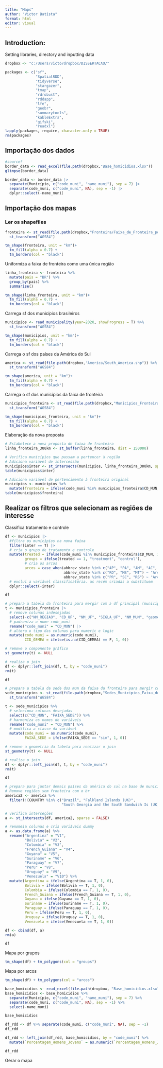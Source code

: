 ```yaml
---
title: "Maps"
author: "Victor Batista"
format: html
editor: visual
---
```


## Introduction:

Setting libraries, directory and inputting data

```r
dropbox <- "c:/Users/victo/dropbox/DISSERTACAO/"
```

```r
packages <- c("sf",
              "SpatialRDD",
              "tidyverse",
              "stargazer",
              "tmap",
              "rdrobust",
              "rddapp",
              "lfe",
              "geobr",
              "summarytools",
              "kableExtra",
              "gifski",
              "readxl")
lapply(packages, require, character.only = TRUE)
rm(packages)
```

## Importação dos dados

```r
#source?
border_data <- read_excel(file.path(dropbox,"Base_homicidios.xlsx"))
glimpse(border_data)

```

```r
border_data <- border_data |> 
  separate(Município, c("code_muni", "name_muni"), sep = 7) |> 
  separate(code_muni, c("code_muni", NA), sep = -1) |> 
  dplyr::select(-name_muni)
```

## Importação dos mapas

### Ler os shapefiles
```r
fronteira <- st_read(file.path(dropbox,"Fronteira/Faixa_de_Fronteira_por_UF_2022.shp")) %>%
  st_transform("WGS84")

tm_shape(fronteira, unit = "km")+
  tm_fill(alpha = 0.7) + 
  tm_borders(col = "black")
```

Uniformiza a faixa de fronteira como uma única região
```r
linha_fronteira <- fronteira %>%
  mutate(pais = "BR") %>% 
  group_by(pais) %>% 
  summarise()

tm_shape(linha_fronteira, unit = "km")+
  tm_fill(alpha = 0.7) + 
  tm_borders(col = "black")
```
Carrega sf dos municípios brasileiros
```r
municipios <- read_municipality(year=2020, showProgress = T) %>%
  st_transform("WGS84")

tm_shape(municipios, unit = "km")+
  tm_fill(alpha = 0.7) + 
  tm_borders(col = "black")
```
Carrega o sf dos países da América do Sul
```r
america <- st_read(file.path(dropbox,"America/South_America.shp")) %>% 
  st_transform("WGS84")

tm_shape(america, unit = "km")+
  tm_fill(alpha = 0.7) + 
  tm_borders(col = "black")
```
Carrega o sf dos municípios da faixa de fronteira
```r
municipios_fronteira <- st_read(file.path(dropbox,"Municipios_Fronteira/Municipios_Faixa_Fronteira_2022.shp")) %>%
  st_transform("WGS84")

tm_shape(municipios_fronteira, unit = "km")+
  tm_fill(alpha = 0.7) + 
  tm_borders(col = "black")
```
Elaboração da nova proposta
```r
# Estabelece a nova proposta de faixa de fronteira
linha_fronteira_300km <- st_buffer(linha_fronteira, dist = 150000)

# Verifica municípios que passam a pertencer à região
# Adiciona variável de intercessão
municipios$inter <- st_intersects(municipios, linha_fronteira_300km, sparse = F)
table(municipios$inter)

```
```r
# Adiciona variável de pertencimento à fronteira original
municipios <- municipios %>%
  mutate(fronteira = ifelse(code_muni %in% municipios_fronteira$CD_MUN, 1, 0))
table(municipios$fronteira)
```

## Realizar os filtros que selecionam as regiões de interesse

Classifica tratamento e controle
```r
df <- municipios |>
  #filtra os municípios na nova faixa
  filter(inter == T) |> 
  # cria o grupo de tratamento e controle
  mutate(treated = ifelse(code_muni %in% municipios_fronteira$CD_MUN, 1, 0),
         groups = ifelse(treated == 1, "treatment", "control"),
         # cria os arcos
         arcos = case_when(abbrev_state %in% c("AP", "PA", "AM", "AC", "RR") ~ "Arco Norte",
                           abbrev_state %in% c("RO", "MS", "MT") ~ "Arco Central",
                           abbrev_state %in% c("PR", "SC", "RS") ~ "Arco Sul")) |> 
  # exclui a variável classificatória. as recém criadas a substituem
  dplyr::select(-inter)

df

```
```r
# prepara a tabela da fronteira para mergir com a df principal (municipios)
t <- municipios_fronteira |> 
  # remove colunas indesejadas
  select(-c("NM_REGIAO", "CD_UF", "NM_UF", "SIGLA_UF", "NM_MUN", "geometry")) |> 
  # padroniza o nome code_muni
  rename("code_muni" = "CD_MUN") |> 
  # altera o tipo das colunas para numeric e logic
  mutate(code_muni = as.numeric(code_muni),
         CID_GEMEA = ifelse(is.na(CID_GEMEA) == F, 1, 0))

# remove o componente gráfico
st_geometry(t) <- NULL

# realiza o join
df <- dplyr::left_join(df, t, by = "code_muni")
rm(t)

df
```

```r
# prepara a tabela da sede dos mun da faixa da fronteira para mergir com a df principal (municipios)
sede_municipios <- st_read(file.path(dropbox,"Sedes_Municipios_Faixa_de_Fronteira_Cidades_Gemeas_2022_shp/Sedes_Municipios_Faixa_de_Fronteira_Cidades_Gemeas_2022.shp")) %>%
  st_transform("WGS84")

t <- sede_municipios %>%
  # seleciona colunas desejadas
  select(c("CD_MUN", "FAIXA_SEDE")) %>%
  # harmoniza os nomes de variáveis
  rename("code_muni" = "CD_MUN") %>%
  # modifica a classe da variável
  mutate(code_muni = as.numeric(code_muni),
         FAIXA_SEDE = ifelse(FAIXA_SEDE == "sim", 1, 0))

# remove a geometria da tabela para realizar o join
st_geometry(t) <- NULL

# realiza o join
df <- dplyr::left_join(df, t, by = "code_muni")
rm(t)

df
```

```r
# prepara para juntar demais países da américa do sul na base de municípios
# Remove regiões sem fronteira com o br
america2 <- america %>%
  filter(!(COUNTRY %in% c("Brazil", "Falkland Islands (UK)",
                          "South Georgia and the South Sandwich Is (UK)", "Chile", "Ecuador")))

# verifica interseções
a <- st_intersects(df, america2, sparse = FALSE)

# renomeia colunas e cria variáveis dummy
a <- as.data.frame(a) %>%
  rename("Argentina" = "V1",
         "Bolivia" = "V2",
         "Colombia" = "V3",
         "French_Guiana" = "V4",
         "Guyana" = "V5",
         "Suriname" = "V6",
         "Paraguay" = "V7",
         "Peru" = "V8",
         "Uruguay" = "V9",
         "Venezuela" = "V10") %>%
  mutate(Argentina = ifelse(Argentina == T, 1, 0),
         Bolivia = ifelse(Bolivia == T, 1, 0),
         Colombia = ifelse(Colombia == T, 1, 0),
         French_Guiana = ifelse(French_Guiana == T, 1, 0),
         Guyana = ifelse(Guyana == T, 1, 0),
         Suriname = ifelse(Suriname == T, 1, 0),
         Paraguay = ifelse(Paraguay == T, 1, 0),
         Peru = ifelse(Peru == T, 1, 0),
         Uruguay = ifelse(Uruguay == T, 1, 0),
         Venezuela = ifelse(Venezuela == T, 1, 0))

df <- cbind(df, a)
rm(a)

df

```
Mapa por grupos
```r
tm_shape(df) + tm_polygons(col = "groups")
```

Mapa por arcos
```r
tm_shape(df) + tm_polygons(col = "arcos")
```

```r
base_homicidios <- read_excel(file.path(dropbox, "Base_homicidios.xlsx"))
base_homicidios <- base_homicidios %>%
  separate(Município, c("code_muni", "name_muni"), sep = 7) %>%
  separate(code_muni, c("code_muni", NA), sep = -1) %>%
  select(-name_muni)

base_homicidios

```

```r

df_rdd <- df %>% separate(code_muni, c("code_muni", NA), sep = -1)
df_rdd
```

```r

df_rdd <- left_join(df_rdd, base_homicidios, by = "code_muni") %>%
  mutate(`Porcentagem_Homens_Jovens` = as.numeric(`Porcentagem_Homens_Jovens`))

df_rdd
```


Gerar o mapa
